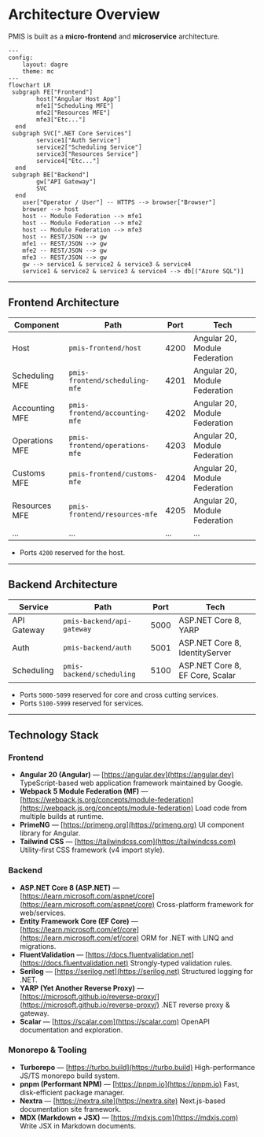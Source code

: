 # Architecture Overview

PMIS is built as a **micro-frontend** and **microservice** architecture.

```mermaid
---
config:
    layout: dagre
    theme: mc
---
flowchart LR
 subgraph FE["Frontend"]
        host["Angular Host App"]
        mfe1["Scheduling MFE"]
        mfe2["Resources MFE"]
        mfe3["Etc..."]
  end
 subgraph SVC[".NET Core Services"]
        service1["Auth Service"]
        service2["Scheduling Service"]
        service3["Resources Service"]
        service4["Etc..."]
  end
 subgraph BE["Backend"]
        gw["API Gateway"]
        SVC
  end
    user["Operator / User"] -- HTTPS --> browser["Browser"]
    browser --> host
    host -- Module Federation --> mfe1
    host -- Module Federation --> mfe2
    host -- Module Federation --> mfe3
    host -- REST/JSON --> gw
    mfe1 -- REST/JSON --> gw
    mfe2 -- REST/JSON --> gw
    mfe3 -- REST/JSON --> gw
    gw --> service1 & service2 & service3 & service4
    service1 & service2 & service3 & service4 --> db[("Azure SQL")]
```

---

## Frontend Architecture

| Component      | Path                           | Port | Tech                          |
| -------------- | ------------------------------ | ---- | ----------------------------- |
| Host           | `pmis-frontend/host`           | 4200 | Angular 20, Module Federation |
| Scheduling MFE | `pmis-frontend/scheduling-mfe` | 4201 | Angular 20, Module Federation |
| Accounting MFE | `pmis-frontend/accounting-mfe` | 4202 | Angular 20, Module Federation |
| Operations MFE | `pmis-frontend/operations-mfe` | 4203 | Angular 20, Module Federation |
| Customs MFE | `pmis-frontend/customs-mfe` | 4204 | Angular 20, Module Federation |
| Resources MFE | `pmis-frontend/resources-mfe` | 4205 | Angular 20, Module Federation |
| ...            | ...                            | ...  | ...                           |

- Ports `4200` reserved for the host.

---

## Backend Architecture

| Service     | Path                       | Port | Tech                            |
| ----------- | -------------------------- | ---- | ------------------------------- |
| API Gateway | `pmis-backend/api-gateway` | 5000 | ASP.NET Core 8, YARP            |
| Auth        | `pmis-backend/auth`        | 5001 | ASP.NET Core 8, IdentityServer  |
| Scheduling  | `pmis-backend/scheduling`  | 5100 | ASP.NET Core 8, EF Core, Scalar |

- Ports `5000-5099` reserved for core and cross cutting services.
- Ports `5100-5999` reserved for services.

---

## Technology Stack

### Frontend

* **Angular 20 (Angular)** — [https://angular.dev](https://angular.dev)
  TypeScript-based web application framework maintained by Google.
* **Webpack 5 Module Federation (MF)** — [https://webpack.js.org/concepts/module-federation](https://webpack.js.org/concepts/module-federation)
  Load code from multiple builds at runtime.
* **PrimeNG** — [https://primeng.org](https://primeng.org)
  UI component library for Angular.
* **Tailwind CSS** — [https://tailwindcss.com](https://tailwindcss.com)
  Utility-first CSS framework (v4 import style).

### Backend

* **ASP.NET Core 8 (ASP.NET)** — [https://learn.microsoft.com/aspnet/core](https://learn.microsoft.com/aspnet/core)
  Cross-platform framework for web/services.
* **Entity Framework Core (EF Core)** — [https://learn.microsoft.com/ef/core](https://learn.microsoft.com/ef/core)
  ORM for .NET with LINQ and migrations.
* **FluentValidation** — [https://docs.fluentvalidation.net](https://docs.fluentvalidation.net)
  Strongly-typed validation rules.
* **Serilog** — [https://serilog.net](https://serilog.net)
  Structured logging for .NET.
* **YARP (Yet Another Reverse Proxy)** — [https://microsoft.github.io/reverse-proxy/](https://microsoft.github.io/reverse-proxy/)
  .NET reverse proxy & gateway.
* **Scalar** — [https://scalar.com](https://scalar.com)
  OpenAPI documentation and exploration.

### Monorepo & Tooling

* **Turborepo** — [https://turbo.build](https://turbo.build)
  High-performance JS/TS monorepo build system.
* **pnpm (Performant NPM)** — [https://pnpm.io](https://pnpm.io)
  Fast, disk-efficient package manager.
* **Nextra** — [https://nextra.site](https://nextra.site)
  Next.js-based documentation site framework.
* **MDX (Markdown + JSX)** — [https://mdxjs.com](https://mdxjs.com)
  Write JSX in Markdown documents.